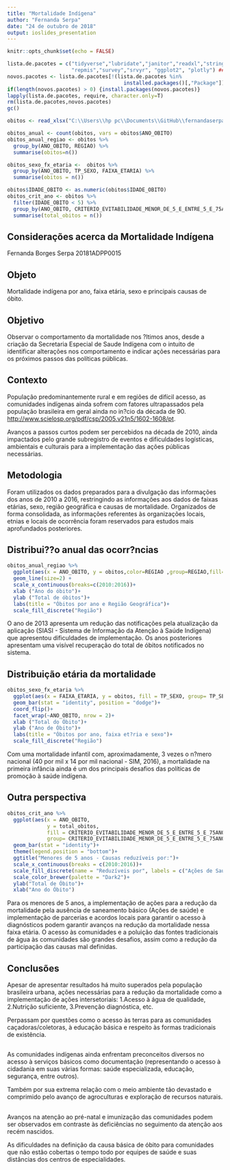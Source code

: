 ---
title: "Mortalidade Indígena"
author: "Fernanda Serpa"
date: "24 de outubro de 2018"
output: ioslides_presentation
---

```{r setup, include=FALSE}
knitr::opts_chunk$set(echo = FALSE)

lista.de.pacotes = c("tidyverse","lubridate","janitor","readxl","stringr",
                     "repmis","survey","srvyr", "ggplot2", "plotly") ## Slide with R Output) # escreva a lista de pacotes
novos.pacotes <- lista.de.pacotes[!(lista.de.pacotes %in%
                                      installed.packages()[,"Package"])]
if(length(novos.pacotes) > 0) {install.packages(novos.pacotes)}
lapply(lista.de.pacotes, require, character.only=T)
rm(lista.de.pacotes,novos.pacotes)
gc()

obitos <- read_xlsx("C:\\Users\\hp pc\\Documents\\GitHub\\fernandaserpa\\OBITOS.xlsx")

obitos_anual <- count(obitos, vars = obitos$ANO_OBITO)
obitos_anual_regiao <- obitos %>% 
  group_by(ANO_OBITO, REGIAO) %>%
  summarise(obitos=n())

obitos_sexo_fx_etaria <-  obitos %>% 
  group_by(ANO_OBITO, TP_SEXO, FAIXA_ETARIA) %>% 
  summarise(obitos = n())

obitos$IDADE_OBITO <- as.numeric(obitos$IDADE_OBITO)
obitos_crit_ano <- obitos %>% 
  filter(IDADE_OBITO < 5) %>%
  group_by(ANO_OBITO, CRITERIO_EVITABILIDADE_MENOR_DE_5_E_ENTRE_5_E_75ANOS) %>% 
  summarise(total_obitos = n())


```
## Considerações acerca da Mortalidade Indígena


Fernanda Borges Serpa
20181ADPP0015


## Objeto

Mortalidade indígena por ano, faixa etária, sexo e principais causas de óbito. 


## Objetivo

Observar o comportamento da mortalidade nos ?ltimos anos, desde a criação da Secretaria Especial de Saude Indígena com o intuito de identificar alterações nos comportamento e indicar ações necessárias para os próximos passos das políticas públicas. 


## Contexto

População predominantemente rural e em regiões de difícil acesso, as comunidades indígenas ainda sofrem com fatores ultrapassados pela população brasileira em geral ainda no in?cio da década de 90.  
<http://www.scielosp.org/pdf/csp/2005.v21n5/1602-1608/pt>.

Avanços a passos curtos podem ser percebidos na década de 2010, ainda impactados pelo grande subregistro de eventos e dificuldades logísticas, ambientais e culturais para a implementação das ações públicas necessárias. 

## Metodologia

Foram utilizados os dados preparados para a divulgação das informações dos anos de 2010 a 2016, restringindo as informações aos dados de faixas etárias, sexo, região geográfica e causas de mortalidade. Organizados de forma consolidada, as informações referentes às organizações locais, etnias e locais de ocorrência foram reservados para estudos mais aprofundados posteriores.  


## Distribui??o anual das ocorr?ncias

```{r obitos_anual_regiao, echo=TRUE}
obitos_anual_regiao %>%
  ggplot(aes(x = ANO_OBITO, y = obitos,color=REGIAO ,group=REGIAO,fill=REGIAO)) +
  geom_line(size=2) + 
  scale_x_continuous(breaks=c(2010:2016))+
  xlab ("Ano do óbito")+
  ylab ("Total de óbitos")+
  labs(title = "Óbitos por ano e Região Geográfica")+
  scale_fill_discrete("Região")


```
O ano de 2013 apresenta um redução das notificações pela atualização da aplicação (SIASI - Sistema de Informação da Atenção à Saúde Indígena) que apresentou dificuldades de implementação. Os anos posteriores apresentam uma visível recuperação do total de óbitos notificados no sistema. 

## Distribuição etária da mortalidade

```{r obitos_sexo_fx_etaria, echo = TRUE}
obitos_sexo_fx_etaria %>% 
  ggplot(aes(x = FAIXA_ETARIA, y = obitos, fill = TP_SEXO, group= TP_SEXO))+
  geom_bar(stat = "identity", position = "dodge")+
  coord_flip()+
  facet_wrap(~ANO_OBITO, nrow = 2)+
  xlab ("Total do Óbito")+
  ylab ("Ano de Óbito")+
  labs(title = "Óbitos por ano, faixa et?ria e sexo")+
  scale_fill_discrete("Região")
```
Com uma mortalidade infantil com, aproximadamente, 3 vezes o n?mero nacional (40 por mil x 14 por mil nacional - SIM, 2016), a mortalidade na primeira infância ainda é um dos principais desafios das políticas de promoção à saúde indígena. 


## Outra perspectiva

```{r obitos_crit_ano, echo = TRUE}
obitos_crit_ano %>% 
  ggplot(aes(x = ANO_OBITO,
             y = total_obitos,
             fill = CRITERIO_EVITABILIDADE_MENOR_DE_5_E_ENTRE_5_E_75ANOS,
             group= CRITERIO_EVITABILIDADE_MENOR_DE_5_E_ENTRE_5_E_75ANOS))+
  geom_bar(stat = "identity")+
  theme(legend.position = "bottom")+
  ggtitle("Menores de 5 anos - Causas reduzíveis por:")+
  scale_x_continuous(breaks = c(2010:2016))+
  scale_fill_discrete(name = "Reduzíveis por", labels = c("Ações de Saúde", "Acesso Diagn/Tratam", "Imunoprevenção", "Atenção à gestação", "Atenção ao Parto", "Atenção ao RN", "Demais", "Mal Definidas"))+
  scale_color_brewer(palette = "Dark2")+
  ylab("Total de Óbito")+
  xlab("Ano do Óbito")
```
Para os menores de 5 anos, a implementação de ações para a redução da mortalidade pela ausência de saneamento básico (Ações de saúde) e implementação de parcerias e acordos locais para garantir o acesso à diagnósticos podem garantir avanços na redução da mortalidade nessa faixa etária. O acesso às comunidades e a poluição das fontes tradicionais de água às comunidades são grandes desafios, assim como a redução da participação das causas mal definidas. 


## Conclusões

Apesar de apresentar resultados há muito superados pela população brasileira urbana, ações necessárias para a redução da mortalidade como a implementação de ações intersetoriais:
1.Acesso à água de qualidade, 
2.Nutrição suficiente,
3.Prevenção diagnóstica, etc.

Perpassam por questões como o acesso às terras para as comunidades caçadoras/coletoras, à educação básica e respeito às formas tradicionais de existência.

## 
As comunidades indígenas ainda enfrentam preconceitos diversos no acesso à serviços básicos como documentação (representando o acesso à cidadania em suas várias formas: saúde especializada, educação, segurança, entre outros).

Também por sua extrema relação com o meio ambiente tão devastado e comprimido pelo avanço de agroculturas e exploração de recursos naturais.

## 
Avanços na atenção ao pré-natal e imunização das comunidades podem ser observados em contraste às deficiências no seguimento da atenção aos recém nascidos.

As dificuldades na definição da causa básica de óbito para comunidades que não estão cobertas o tempo todo por equipes de saúde e suas distâncias dos centros de especialidades. 
